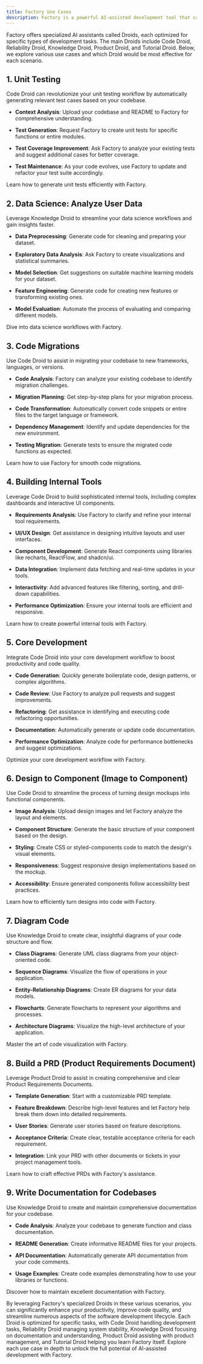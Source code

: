 ```yaml
---
title: Factory Use Cases
description: Factory is a powerful AI-assisted development tool that can be applied to a wide range of software engineering tasks. This document explores various use cases where Factory's specialized Droids can significantly enhance your workflow and productivity.
---
```


Factory offers specialized AI assistants called Droids, each optimized for specific types of development tasks. The main Droids include Code Droid, Reliability Droid, Knowledge Droid, Product Droid, and Tutorial Droid. Below, we explore various use cases and which Droid would be most effective for each scenario.


## 1. Unit Testing

<Accordion title="Streamline Your Testing Process">
  Code Droid can revolutionize your unit testing workflow by automatically generating relevant test cases based on your codebase.

  * **Context Analysis**: Upload your codebase and README to Factory for comprehensive understanding.

  * **Test Generation**: Request Factory to create unit tests for specific functions or entire modules.

  * **Test Coverage Improvement**: Ask Factory to analyze your existing tests and suggest additional cases for better coverage.

  * **Test Maintenance**: As your code evolves, use Factory to update and refactor your test suite accordingly.

  <Card title="Unit Testing" icon="flask" href="/user-guides/use-cases/unit-testing">
    Learn how to generate unit tests efficiently with Factory.
  </Card>
</Accordion>

## 2. Data Science: Analyze User Data

<Accordion title="Accelerate Your Data Analysis">
  Leverage Knowledge Droid to streamline your data science workflows and gain insights faster.

  * **Data Preprocessing**: Generate code for cleaning and preparing your dataset.

  * **Exploratory Data Analysis**: Ask Factory to create visualizations and statistical summaries.

  * **Model Selection**: Get suggestions on suitable machine learning models for your dataset.

  * **Feature Engineering**: Generate code for creating new features or transforming existing ones.

  * **Model Evaluation**: Automate the process of evaluating and comparing different models.

  <Card title="Data Science with Factory" icon="chart-line" href="/user-guides/use-cases/data-science">
    Dive into data science workflows with Factory.
  </Card>
</Accordion>

## 3. Code Migrations

<Accordion title="Simplify Code Migrations">
  Use Code Droid to assist in migrating your codebase to new frameworks, languages, or versions.

  * **Code Analysis**: Factory can analyze your existing codebase to identify migration challenges.

  * **Migration Planning**: Get step-by-step plans for your migration process.

  * **Code Transformation**: Automatically convert code snippets or entire files to the target language or framework.

  * **Dependency Management**: Identify and update dependencies for the new environment.

  * **Testing Migration**: Generate tests to ensure the migrated code functions as expected.

  <Card title="Migration Guide" icon="code-branch" href="/user-guides/use-cases/migrations">
    Learn how to use Factory for smooth code migrations.
  </Card>
</Accordion>

## 4. Building Internal Tools

<Accordion title="Create Powerful Internal Tools">
  Leverage Code Droid to build sophisticated internal tools, including complex dashboards and interactive UI components.

  * **Requirements Analysis**: Use Factory to clarify and refine your internal tool requirements.

  * **UI/UX Design**: Get assistance in designing intuitive layouts and user interfaces.

  * **Component Development**: Generate React components using libraries like recharts, ReactFlow, and shadcn/ui.

  * **Data Integration**: Implement data fetching and real-time updates in your tools.

  * **Interactivity**: Add advanced features like filtering, sorting, and drill-down capabilities.

  * **Performance Optimization**: Ensure your internal tools are efficient and responsive.

  <Card title="Internal Tools Guide" icon="toolbox" href="/user-guides/use-cases/building-internal-tools">
    Learn how to create powerful internal tools with Factory.
  </Card>
</Accordion>

## 5. Core Development

<Accordion title="Enhance Your Core Development Process">
  Integrate Code Droid into your core development workflow to boost productivity and code quality.

  * **Code Generation**: Quickly generate boilerplate code, design patterns, or complex algorithms.

  * **Code Review**: Use Factory to analyze pull requests and suggest improvements.

  * **Refactoring**: Get assistance in identifying and executing code refactoring opportunities.

  * **Documentation**: Automatically generate or update code documentation.

  * **Performance Optimization**: Analyze code for performance bottlenecks and suggest optimizations.

  <Card title="Core Development Best Practices" icon="code" href="/user-guides/use-cases/core-development">
    Optimize your core development workflow with Factory.
  </Card>
</Accordion>

## 6. Design to Component (Image to Component)

<Accordion title="Transform Designs into Code">
  Use Code Droid to streamline the process of turning design mockups into functional components.

  * **Image Analysis**: Upload design images and let Factory analyze the layout and elements.

  * **Component Structure**: Generate the basic structure of your component based on the design.

  * **Styling**: Create CSS or styled-components code to match the design's visual elements.

  * **Responsiveness**: Suggest responsive design implementations based on the mockup.

  * **Accessibility**: Ensure generated components follow accessibility best practices.

  <Card title="Design to Code Workflow" icon="paintbrush-pencil" href="/user-guides/use-cases/design-to-component">
    Learn how to efficiently turn designs into code with Factory.
  </Card>
</Accordion>

## 7. Diagram Code

<Accordion title="Visualize Your Codebase">
  Use Knowledge Droid to create clear, insightful diagrams of your code structure and flow.

  * **Class Diagrams**: Generate UML class diagrams from your object-oriented code.

  * **Sequence Diagrams**: Visualize the flow of operations in your application.

  * **Entity-Relationship Diagrams**: Create ER diagrams for your data models.

  * **Flowcharts**: Generate flowcharts to represent your algorithms and processes.

  * **Architecture Diagrams**: Visualize the high-level architecture of your application.

  <Card title="Code Diagramming Guide" icon="diagram-subtask" href="/user-guides/use-cases/code-diagrams">
    Master the art of code visualization with Factory.
  </Card>
</Accordion>

## 8. Build a PRD (Product Requirements Document)

<Accordion title="Streamline Product Planning">
  Leverage Product Droid to assist in creating comprehensive and clear Product Requirements Documents.

  * **Template Generation**: Start with a customizable PRD template.

  * **Feature Breakdown**: Describe high-level features and let Factory help break them down into detailed requirements.

  * **User Stories**: Generate user stories based on feature descriptions.

  * **Acceptance Criteria**: Create clear, testable acceptance criteria for each requirement.

  * **Integration**: Link your PRD with other documents or tickets in your project management tools.

  <Card title="PRD Creation Guide" icon="file" href="/user-guides/use-cases/creating-prds">
    Learn how to craft effective PRDs with Factory's assistance.
  </Card>
</Accordion>

## 9. Write Documentation for Codebases

<Accordion title="Automate Documentation Generation">
  Use Knowledge Droid to create and maintain comprehensive documentation for your codebase.

  * **Code Analysis**: Analyze your codebase to generate function and class documentation.

  * **README Generation**: Create informative README files for your projects.

  * **API Documentation**: Automatically generate API documentation from your code comments.

  * **Usage Examples**: Create code examples demonstrating how to use your libraries or functions.

  <Card title="Documentation Best Practices" icon="book" href="/user-guides/use-cases/documentation">
    Discover how to maintain excellent documentation with Factory.
  </Card>
</Accordion>

By leveraging Factory's specialized Droids in these various scenarios, you can significantly enhance your productivity, improve code quality, and streamline numerous aspects of the software development lifecycle. Each Droid is optimized for specific tasks, with Code Droid handling development tasks, Reliability Droid managing system stability, Knowledge Droid focusing on documentation and understanding, Product Droid assisting with product management, and Tutorial Droid helping you learn Factory itself. Explore each use case in depth to unlock the full potential of AI-assisted development with Factory.